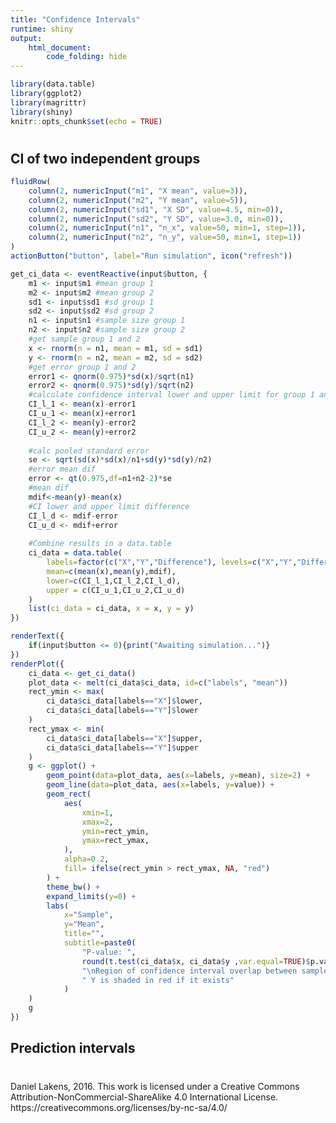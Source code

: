 ```yaml
---
title: "Confidence Intervals"
runtime: shiny
output: 
    html_document:
        code_folding: hide
---
```


```r
library(data.table)
library(ggplot2)
library(magrittr)
library(shiny)
knitr::opts_chunk$set(echo = TRUE)
```

# {.tabset}

## CI of two independent groups

```r
fluidRow(
    column(2, numericInput("m1", "X mean", value=3)),
    column(2, numericInput("m2", "Y mean", value=5)),
    column(2, numericInput("sd1", "X SD", value=4.5, min=0)),
    column(2, numericInput("sd2", "Y SD", value=3.0, min=0)),
    column(2, numericInput("n1", "n_x", value=50, min=1, step=1)),
    column(2, numericInput("n2", "n_y", value=50, min=1, step=1))
)
actionButton("button", label="Run simulation", icon("refresh"))
```

```r
get_ci_data <- eventReactive(input$button, {
    m1 <- input$m1 #mean group 1
    m2 <- input$m2 #mean group 2
    sd1 <- input$sd1 #sd group 1
    sd2 <- input$sd2 #sd group 2
    n1 <- input$n1 #sample size group 1
    n2 <- input$n2 #sample size group 2
    #get sample group 1 and 2
    x <- rnorm(n = n1, mean = m1, sd = sd1)
    y <- rnorm(n = n2, mean = m2, sd = sd2)
    #get error group 1 and 2
    error1 <- qnorm(0.975)*sd(x)/sqrt(n1)
    error2 <- qnorm(0.975)*sd(y)/sqrt(n2)
    #calculate confidence interval lower and upper limit for group 1 and 2
    CI_l_1 <- mean(x)-error1
    CI_u_1 <- mean(x)+error1
    CI_l_2 <- mean(y)-error2
    CI_u_2 <- mean(y)+error2
    
    #calc pooled standard error
    se <- sqrt(sd(x)*sd(x)/n1+sd(y)*sd(y)/n2)
    #error mean dif
    error <- qt(0.975,df=n1+n2-2)*se
    #mean dif
    mdif<-mean(y)-mean(x)
    #CI lower and upper limit difference
    CI_l_d <- mdif-error
    CI_u_d <- mdif+error
    
    #Combine results in a data.table
    ci_data = data.table(
        labels=factor(c("X","Y","Difference"), levels=c("X","Y","Difference")),
        mean=c(mean(x),mean(y),mdif),
        lower=c(CI_l_1,CI_l_2,CI_l_d),
        upper = c(CI_u_1,CI_u_2,CI_u_d)
    )
    list(ci_data = ci_data, x = x, y = y)
})
```

```r
renderText({
    if(input$button <= 0){print("Awaiting simulation...")}
})
renderPlot({
    ci_data <- get_ci_data()
    plot_data <- melt(ci_data$ci_data, id=c("labels", "mean"))
    rect_ymin <- max(
        ci_data$ci_data[labels=="X"]$lower,
        ci_data$ci_data[labels=="Y"]$lower
    )
    rect_ymax <- min(
        ci_data$ci_data[labels=="X"]$upper,
        ci_data$ci_data[labels=="Y"]$upper
    )
    g <- ggplot() +
        geom_point(data=plot_data, aes(x=labels, y=mean), size=2) +
        geom_line(data=plot_data, aes(x=labels, y=value)) +
        geom_rect(
            aes(
                xmin=1,
                xmax=2,
                ymin=rect_ymin,
                ymax=rect_ymax,
            ),
            alpha=0.2,
            fill= ifelse(rect_ymin > rect_ymax, NA, "red")
        ) +
        theme_bw() +
        expand_limits(y=0) +
        labs(
            x="Sample",
            y="Mean",
            title="",
            subtitle=paste0(
                "P-value: ",
                round(t.test(ci_data$x, ci_data$y ,var.equal=TRUE)$p.value, 3),
                "\nRegion of confidence interval overlap between sample X and",
                " Y is shaded in red if it exists"
            )
    )
    g
})
```


## Prediction intervals

#

Daniel Lakens, 2016. 
This work is licensed under a Creative Commons Attribution-NonCommercial-ShareAlike 4.0 International License. https://creativecommons.org/licenses/by-nc-sa/4.0/